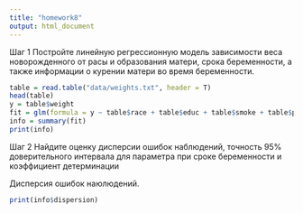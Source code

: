 ```yaml
---
title: "homework8"
output: html_document
---
```


Шаг 1
Постройте линейную регрессионную модель зависимости веса новорожденного от расы и образования матери, срока беременности, а также информации о курении матери во время беременности.

```r
table = read.table("data/weights.txt", header = T)
head(table)
y = table$weight
fit = glm(formula = y ~ table$race + table$educ + table$smoke + table$preg)
info = summary(fit)
print(info)
```

Шаг 2
Найдите оценку дисперсии ошибок наблюдений, точность 95% доверительного интервала для параметра при сроке беременности и коэффициент детерминации

Дисперсия ошибок наюлюдений.
```r
print(info$dispersion)
```
